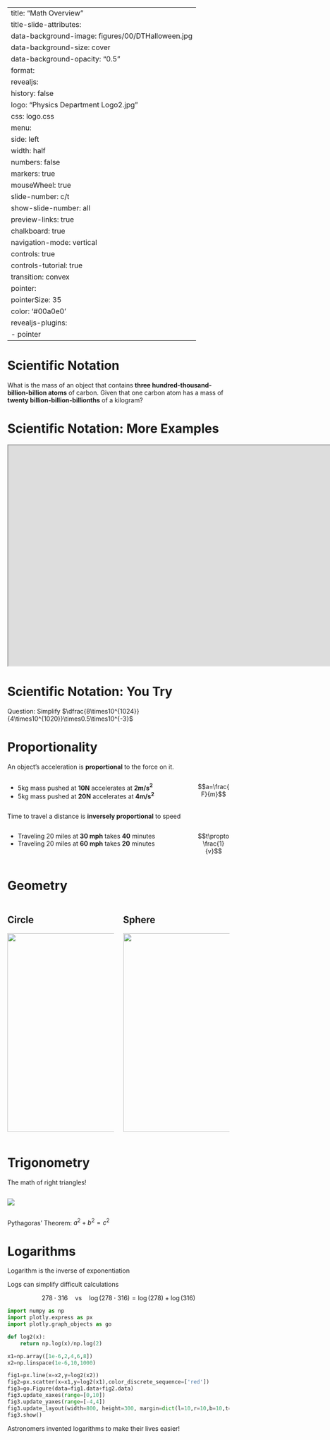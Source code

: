 
---
title: "Math Overview"
title-slide-attributes:
    data-background-image: figures/00/DTHalloween.jpg
    data-background-size: cover
    data-background-opacity: "0.5"
format:
  revealjs:
    history: false
    logo: "Physics Department Logo2.jpg"
    css: logo.css
    menu:
      side: left
      width: half
      numbers: false
      markers: true
    mouseWheel: true
    slide-number: c/t 
    show-slide-number: all
    preview-links: true
    chalkboard: true
    navigation-mode: vertical
    controls: true
    controls-tutorial: true
    transition: convex
    pointer:
      pointerSize: 35
      color: '#00a0e0'
revealjs-plugins:
  - pointer
---

# Scientific Notation {.smaller}
What is the mass of an object that contains 
**three hundred-thousand-billion-billion atoms** of carbon. 
Given that one carbon atom has a mass of 
**twenty billion-billion-billionths** of a kilogram?

::: {.fragment}
\begin{align*}
M&=N_\text{atoms}\times m_\text{C} \\
&=300,000,000,000,000,000,000,000 \times \\
& \qquad 0.000,000,000,000,000,000,000,000,02\,\text{kg} \\
&=\big(3E23\big)\big(2E-26\big)\text{kg}\\
&=\big(3\times 2\big)\big(10^{23}\times10^{-26}\big)\,\text{kg}\\
&=6\times10^{23-26}\,\text{kg} \\
&=6E-3\,\text{kg} \\
&=6\,\text{grams}
\end{align*}
::: 

# Scientific Notation: More Examples

<iframe src="https://janus.astro.umd.edu/astro/scinote/" width=1920px height=500px class="r-frame"></iframe>

# Scientific Notation: You Try

Question: Simplify $\dfrac{8\times10^{1024}}{4\times10^{1020}}\times0.5\times10^{-3}$

::: {.fragment}
   \begin{align}
       &=\frac{8}{4}10^{1024-1020}\times\frac{1}{2}10^{-3} \\
       &=\frac{8}{4\times2}10^4\times10^{-3}\\
       &=\frac{8}{8}10^{4-3}\\
       &=1\times10^1\\
       &=10
   \end{align}
:::

# Proportionality

An object's acceleration is **proportional** to the force on it.
 

:::: {.columns}
::: {.column width="85%"}
- 5kg mass pushed at **10N** accelerates at **2m/s$^2$**
- 5kg mass pushed at **20N** accelerates at **4m/s$^2$**
:::
::: {.column width="15%"}
$$a=\frac{F}{m}$$
:::
::::


Time to travel a distance is **inversely proportional** to speed

:::: {.columns}
::: {.column width="85%"}
- Traveling 20 miles at **30 mph** takes **40** minutes
- Traveling 20 miles at **60 mph** takes **20** minutes
:::
::: {.column width="15%"}
$$t\propto\frac{1}{v}$$
:::

::::
 
# Geometry


:::: {.columns}

::: {.column width="45%"}

::: {.callout-note}
# Circle

![](figures/00/circle-geometry.svg){height=450 fig-align="center"}

:::

:::
::: {.column width="45%"}

::: {.callout-note}
# Sphere

![](figures/00/sphere-geometry.svg){height=450 fig-align="center"}

:::
:::

::::


# Trigonometry

The math of right triangles!


:::: {.columns}

::: {.column width="45%"}

![](figures/00/Right-Triangle.png){fig-align="center"}

:::
::: {.column width="45%"}

\begin{gather*}
    \text{SOH-CAH-TOA} \\
    \sin\theta=\frac{\text{opposite}}{\text{hypotenuse}}=\frac{b}{c} \\
    \cos\theta=\frac{\text{adjacent}}{\text{hypotenuse}}=\frac{a}{c} \\
    \tan\theta=\frac{\text{opposite}}{\text{adjacent}}=\frac{b}{a}
\end{gather*}

:::

::::

Pythagoras’ Theorem: $a^2 + b^2 = c^2$

# Logarithms {.smaller}

Logarithm is the inverse of exponentiation 

Logs can simplify difficult calculations

$$ 278\cdot 316 \quad \text{vs} \quad \log(278\cdot 316) = \log(278) +\log(316) $$

```python

import numpy as np
import plotly.express as px
import plotly.graph_objects as go

def log2(x):
    return np.log(x)/np.log(2)

x1=np.array([1e-6,2,4,6,8])
x2=np.linspace(1e-6,10,1000)

fig1=px.line(x=x2,y=log2(x2))
fig2=px.scatter(x=x1,y=log2(x1),color_discrete_sequence=['red'])
fig3=go.Figure(data=fig1.data+fig2.data)
fig3.update_xaxes(range=[0,10])
fig3.update_yaxes(range=[-4,4])
fig3.update_layout(width=800, height=300, margin=dict(l=10,r=10,b=10,t=10))
fig3.show()

```
Astronomers invented logarithms to make their lives easier!

